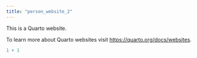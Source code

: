 ```yaml
---
title: "person_website_2"
---
```


This is a Quarto website.

To learn more about Quarto websites visit <https://quarto.org/docs/websites>.

```r
1 + 1
```
